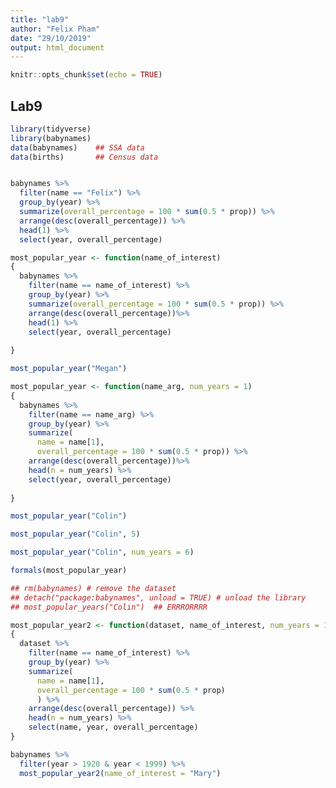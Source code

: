 ```yaml
---
title: "lab9"
author: "Felix Pham"
date: "29/10/2019"
output: html_document
---
```


```r
knitr::opts_chunk$set(echo = TRUE)
```

## Lab9


```r

library(tidyverse)
library(babynames)
data(babynames)    ## SSA data
data(births)       ## Census data


babynames %>%
  filter(name == "Felix") %>%
  group_by(year) %>%
  summarize(overall_percentage = 100 * sum(0.5 * prop)) %>%
  arrange(desc(overall_percentage)) %>%
  head(1) %>%
  select(year, overall_percentage)

most_popular_year <- function(name_of_interest)
{
  babynames %>%
    filter(name == name_of_interest) %>%
    group_by(year) %>%
    summarize(overall_percentage = 100 * sum(0.5 * prop)) %>%
    arrange(desc(overall_percentage))%>%
    head(1) %>%
    select(year, overall_percentage)
  
}

most_popular_year("Megan")

most_popular_year <- function(name_arg, num_years = 1)
{
  babynames %>%
    filter(name == name_arg) %>%
    group_by(year) %>%
    summarize(
      name = name[1],
      overall_percentage = 100 * sum(0.5 * prop)) %>%
    arrange(desc(overall_percentage))%>%
    head(n = num_years) %>%
    select(year, overall_percentage)
  
}

most_popular_year("Colin")

most_popular_year("Colin", 5)

most_popular_year("Colin", num_years = 6)

formals(most_popular_year)

## rm(babynames) # remove the dataset
## detach("package:babynames", unload = TRUE) # unload the library
## most_popular_years("Colin")  ## ERRRORRRR

most_popular_year2 <- function(dataset, name_of_interest, num_years = 1) 
{
  dataset %>%
    filter(name == name_of_interest) %>%
    group_by(year) %>%
    summarize(
      name = name[1],
      overall_percentage = 100 * sum(0.5 * prop)
      ) %>%
    arrange(desc(overall_percentage)) %>%
    head(n = num_years) %>%
    select(name, year, overall_percentage)
}

babynames %>%
  filter(year > 1920 & year < 1999) %>%
  most_popular_year2(name_of_interest = "Mary")

```

